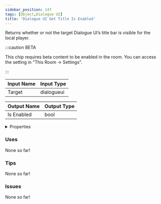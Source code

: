 ```yaml
---
sidebar_position: 147
tags: [Object,Dialogue UI]
title: 'Dialogue UI Get Title Is Enabled'
---
```


Returns whether or not the target Dialogue UI’s title bar is visible for the local player.

:::caution BETA

This chip requires beta content to be enabled in the room. You can access the setting in "This Room -> Settings".

:::




<EsbSvg />

| Input Name | Input Type |
|-----------|-----------|
| Target | dialogueui |

| Output Name | Output Type |
|-----------|-----------|
| Is Enabled | bool |


<details>
  <summary>Properties</summary>
  <div>
    <div>
    <table>
      <thead>
        <tr>
          <th>Is beta required?</th>
          <th>✅</th>
        </tr>
        <tr>
          <th>Is this chip a trolling risk?</th>
          <th>❌</th>
        </tr>
        <tr>
          <th>Is this chip a role assignment risk?</th>
          <th>❌</th>
        </tr>
        <tr>
          <th>Chip UUID</th>
          <th>44661525-612e-4032-8278-fcb15a72aee0</th>
        </tr>
      </thead>
    </table>
    </div>
  </div>
</details>

### Uses

None so far!

### Tips

None so far!

### Issues

None so far!